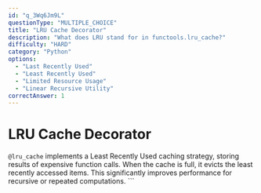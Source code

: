 ```yaml
---
id: "q_3Wq6Jm9L"
questionType: "MULTIPLE_CHOICE"
title: "LRU Cache Decorator"
description: "What does LRU stand for in functools.lru_cache?"
difficulty: "HARD"
category: "Python"
options:
  - "Last Recently Used"
  - "Least Recently Used"
  - "Limited Resource Usage"
  - "Linear Recursive Utility"
correctAnswer: 1
---
```


# LRU Cache Decorator

`@lru_cache` implements a Least Recently Used caching strategy, storing results of expensive function calls. When the cache is full, it evicts the least recently accessed items. This significantly improves performance for recursive or repeated computations.
\`\`\`
